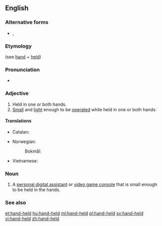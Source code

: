 {{also|handheld}}
==English==

===Alternative forms===
* {{l|en|hand held}}, {{l|en|handheld}}

===Etymology===
(see [[hand]] + [[held]])

===Pronunciation===
* {{IPA|/ˈhændˌhɛld/|lang=en}}

===Adjective===
{{en-adj|-|head=[[hand]]-[[held]]}}

# Held in one or both hands.
# [[small|Small]] and [[light]] enough to be [[operate]]d while held in one or both hands.

====Translations====
{{trans-top|held in one hand}}
* Catalan: {{t|ca|mac}}
{{trans-mid}}
* Norwegian:
*: Bokmål: {{t|nb|håndholdt}}
* Vietnamese: {{t|vi|cầm tay}}
{{trans-bottom}}

===Noun===
{{en-noun}}

# {{lb|en|computing}} A [[personal digital assistant]] or [[video game console]] that is small enough to be held in the hands.

===See also===
{{wikipedia}}

[[et:hand-held]]
[[hu:hand-held]]
[[ml:hand-held]]
[[pl:hand-held]]
[[sv:hand-held]]
[[vi:hand-held]]
[[zh:hand-held]]